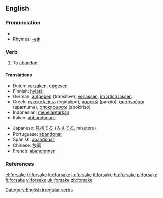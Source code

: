 ==English==

===Pronunciation===
*{{IPA|/'foɻseɪk/}}
*Rhymes: [[Rhymes:English:-eɪk|-eɪk]]

===Verb===
{{en-verb|forsakes|forsaking|forsook|forsaken}}

# To [[abandon]].

====Translations====
{{top}}
*Dutch: [[verzaken]], [[opgeven]]
*Finnish: [[hylätä]]
*German: [[aufgeben]] (transitive), [[verlassen]], [[im Stich lassen]]
*Greek: [[εγκαταλείπω]] (egatalipo), [[παρατώ]] (parato), [[απαρνούμαι]] (aparnume), [[αποκηρύσσω]] (apokiriso)
*Indonesian: [[telantar|menelantarkan]]
*Italian: [[abbandonare]]
{{mid}}
*Japanese: [[見捨てる]] ([[みすてる]], misuteru)
*Portuguese: [[abandonar]]
*Spanish: [[abandonar]]
*Chinese: 放棄
*French: [[abandonner]]
{{bottom}}

===References===
{{R:Century 1911}}
{{R:Webster 1913}}

[[Category:English irregular verbs]]

[[el:forsake]]
[[fr:forsake]]
[[ko:forsake]]
[[io:forsake]]
[[it:forsake]]
[[hu:forsake]]
[[pl:forsake]]
[[fi:forsake]]
[[vi:forsake]]
[[uk:forsake]]
[[zh:forsake]]